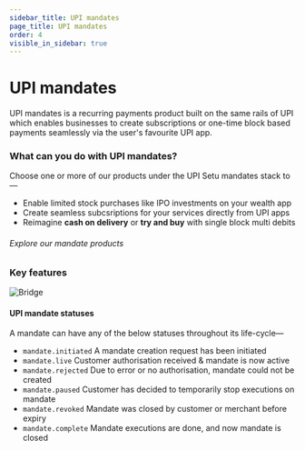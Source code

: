 ```yaml
---
sidebar_title: UPI mandates
page_title: UPI mandates
order: 4
visible_in_sidebar: true
---
```


# UPI mandates

UPI mandates is a recurring payments product built on the same rails of UPI which enables businesses to create subscriptions or one-time block based payments seamlessly via the user's favourite UPI app.

### What can you do with UPI mandates?

Choose one or more of our products under the UPI Setu mandates stack to—

- Enable limited stock purchases like IPO investments on your wealth app
- Create seamless subcsriptions for your services directly from UPI apps
- Reimagine **cash on delivery** or **try and buy** with single block multi debits

###### Explore our mandate products

<UPI SetuMandates />

### Key features

<img
  src="https://storage.googleapis.com/strapi-assets/latest/Frame_106/Frame_106.png"
  alt="Bridge"
/>

#### UPI mandate statuses

A mandate can have any of the below statuses throughout its life-cycle—

<Text>
  <ul>
    <li>
      <code>mandate.initiated</code>&nbsp;A mandate creation request has been
      initiated
    </li>
    <li>
      <code>mandate.live</code>&nbsp;Customer authorisation received & mandate
      is now active
    </li>
    <li>
      <code>mandate.rejected</code>&nbsp;Due to error or no authorisation,
      mandate could not be created
    </li>
    <li>
      <code>mandate.paused</code>&nbsp;Customer has decided to temporarily stop
      executions on mandate
    </li>
    <li>
      <code>mandate.revoked</code>&nbsp;Mandate was closed by customer or
      merchant before expiry
    </li>
    <li>
      <code>mandate.complete</code>&nbsp;Mandate executions are done, and now
      mandate is closed
    </li>
  </ul>
</Text>
